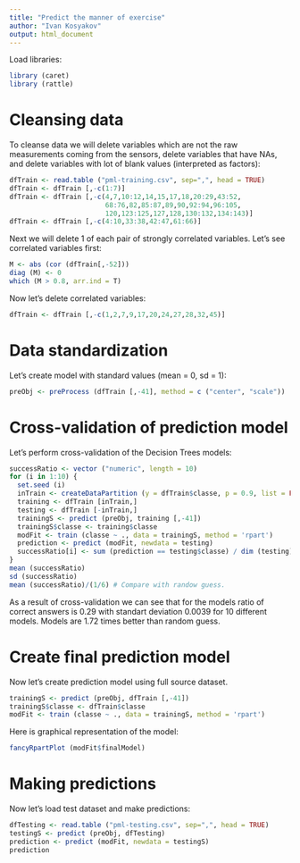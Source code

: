 ```yaml
---
title: "Predict the manner of exercise"
author: "Ivan Kosyakov"
output: html_document
---
```


Load libraries:

```r
library (caret)
library (rattle)
```

# Cleansing data

To cleanse data we will delete variables which are not the raw measurements coming from the sensors, delete variables that have NAs, and delete variables with lot of blank values (interpreted as factors):

```r
dfTrain <- read.table ("pml-training.csv", sep=",", head = TRUE)
dfTrain <- dfTrain [,-c(1:7)] 
dfTrain <- dfTrain [,-c(4,7,10:12,14,15,17,18,20:29,43:52,
                        68:76,82,85:87,89,90,92:94,96:105,
                        120,123:125,127,128,130:132,134:143)]
dfTrain <- dfTrain [,-c(4:10,33:38,42:47,61:66)] 
```

Next we will delete 1 of each pair of strongly correlated variables. Let's see correlated variables first:

```r
M <- abs (cor (dfTrain[,-52]))
diag (M) <- 0
which (M > 0.8, arr.ind = T)
```

Now let's delete correlated variables:

```r
dfTrain <- dfTrain [,-c(1,2,7,9,17,20,24,27,28,32,45)] 
```

# Data standardization

Let's create model with standard values (mean = 0, sd = 1):

```R
preObj <- preProcess (dfTrain [,-41], method = c ("center", "scale"))
```

# Cross-validation of prediction model

Let's perform cross-validation of the Decision Trees models:

```r
successRatio <- vector ("numeric", length = 10)
for (i in 1:10) {
  set.seed (i)
  inTrain <- createDataPartition (y = dfTrain$classe, p = 0.9, list = FALSE)
  training <- dfTrain [inTrain,]
  testing <- dfTrain [-inTrain,]
  trainingS <- predict (preObj, training [,-41])
  trainingS$classe <- training$classe
  modFit <- train (classe ~ ., data = trainingS, method = 'rpart')
  prediction <- predict (modFit, newdata = testing)
  successRatio[i] <- sum (prediction == testing$classe) / dim (testing) [1]
}
mean (successRatio)
sd (successRatio)
mean (successRatio)/(1/6) # Compare with randow guess.
```

As a result of cross-validation we can see that for the models ratio of correct answers is 0.29  with standart deviation 0.0039 for 10 different models. Models are 1.72 times better than random guess.

# Create final prediction model

Now let's create prediction model using full source dataset.

```r
trainingS <- predict (preObj, dfTrain [,-41])
trainingS$classe <- dfTrain$classe
modFit <- train (classe ~ ., data = trainingS, method = 'rpart')
```

Here is graphical representation of the model:

```r
fancyRpartPlot (modFit$finalModel)
```

# Making predictions

Now let's load test dataset and make predictions:

```r
dfTesting <- read.table ("pml-testing.csv", sep=",", head = TRUE)
testingS <- predict (preObj, dfTesting)
prediction <- predict (modFit, newdata = testingS)
prediction
```
